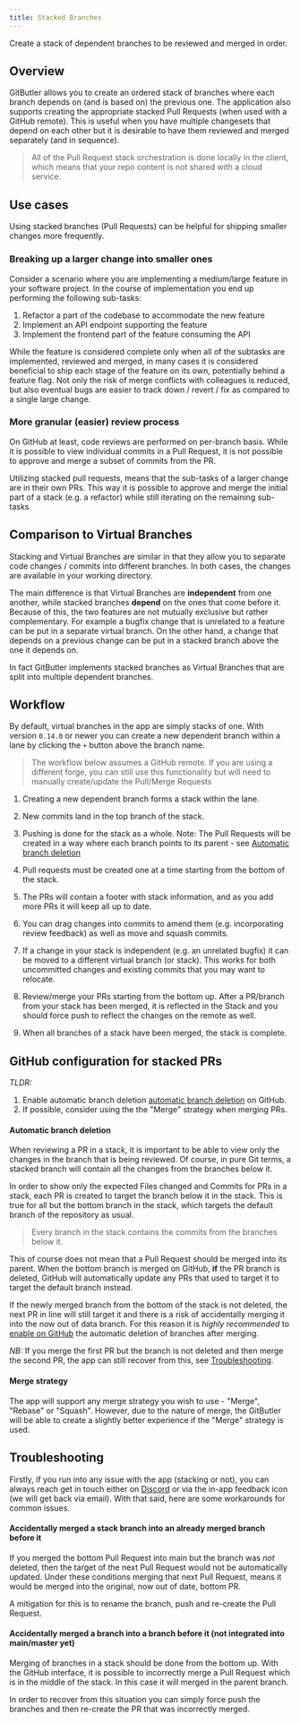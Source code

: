 ```yaml
---
title: Stacked Branches
---
```



Create a stack of dependent branches to be reviewed and merged in order.

## Overview

GitButler allows you to create an ordered stack of branches where each branch depends on (and is based on) the previous one.
The application also supports creating the appropriate stacked Pull Requests (when used with a GitHub remote).
This is useful when you have multiple changesets that depend on each other but it is desirable to have them reviewed and merged separately (and in sequence).

> All of the Pull Request stack orchestration is done locally in the client, which means that your repo content is not shared with a cloud service.

<ImageSection className="mx-auto" src="/stacked-branches/0_concepts.jpg" />

## Use cases

Using stacked branches (Pull Requests) can be helpful for shipping smaller changes more frequently.

### Breaking up a larger change into smaller ones

Consider a scenario where you are implementing a medium/large feature in your software project.
In the course of implementation you end up performing the following sub-tasks:

1. Refactor a part of the codebase to accommodate the new feature
2. Implement an API endpoint supporting the feature
3. Implement the frontend part of the feature consuming the API

While the feature is considered complete only when all of the subtasks are implemented, reviewed and merged, in many cases it is considered beneficial
to ship each stage of the feature on its own, potentially behind a feature flag. Not only the risk of merge conflicts with colleagues is reduced,
but also eventual bugs are easier to track down / revert / fix as compared to a single large change.

### More granular (easier) review process

On GitHub at least, code reviews are performed on per-branch basis. While it is possible to view individual commits in a Pull Request, it is not possible to
approve and merge a subset of commits from the PR.

Utilizing stacked pull requests, means that the sub-tasks of a larger change are in their own PRs.
This way it is possible to approve and merge the initial part of a stack (e.g. a refactor) while still iterating on the remaining sub-tasks.

## Comparison to Virtual Branches

Stacking and Virtual Branches are similar in that they allow you to separate code changes / commits into different branches. In both cases,
the changes are available in your working directory.

The main difference is that Virtual Branches are **independent** from one another, while stacked branches **depend** on the ones that come before it.
Because of this, the two features are not mutually exclusive but rather complementary. For example a bugfix change that is unrelated to a feature
can be put in a separate virtual branch. On the other hand, a change that depends on a previous change can be put in a stacked branch above the one it depends on.

In fact GitButler implements stacked branches as Virtual Branches that are split into multiple dependent branches.

<ImageSection src="/stacked-branches/11_overview.jpg" />

## Workflow

By default, virtual branches in the app are simply stacks of one. With version `0.14.0` or newer
you can create a new dependent branch within a lane by clicking the `+` button above the branch name.

> The workflow below assumes a GitHub remote. If you are using a different forge, you can still use this functionality but will need to manually create/update the Pull/Merge Requests

1. Creating a new dependent branch forms a stack within the lane.

<ImageSection src="/stacked-branches/1_creating_stack.jpg" />

2. New commits land in the top branch of the stack.

<ImageSection src="/stacked-branches/2_new_commits.jpg" />

3. Pushing is done for the stack as a whole. Note: The Pull Requests will be created in a way where each branch points to its parent - see [Automatic branch deletion](#automatic-branch-deletion)

<ImageSection src="/stacked-branches/3_push_all.jpg" />

4. Pull requests must be created one at a time starting from the bottom of the stack.

<ImageSection src="/stacked-branches/4_create_pr.jpg" />

5. The PRs will contain a footer with stack information, and as you add more PRs it will keep all up to date.

<ImageSection src="/stacked-branches/5_pr_footer.jpg" />

6. You can drag changes into commits to amend them (e.g. incorporating review feedback) as well as move and squash commits.

<ImageSection
  src="/stacked-branches/6_modify_commits-amend.jpg"
  subtitle="Amending a commit"
/>
<ImageSection
  src="/stacked-branches/6_modify_commits-move.jpg"
  subtitle="Moving a commit to a different branch"
/>
<ImageSection
  src="/stacked-branches/6_modify_commits-squash.jpg"
  subtitle="Squashing commits"
/>

7. If a change in your stack is independent (e.g. an unrelated bugfix) it can be moved to a different virtual branch (or stack).
   This works for both uncommitted changes and existing commits that you may want to relocate.

<ImageSection src="/stacked-branches/7_move_to_vb.jpg" />

8. Review/merge your PRs starting from the bottom up. After a PR/branch from your stack has been merged, it is reflected in the Stack and you should force push to reflect the changes
   on the remote as well.

<ImageSection src="/stacked-branches/8_merging-1.jpg" />
<ImageSection src="/stacked-branches/8_merging-2.jpg" />

9. When all branches of a stack have been merged, the stack is complete.

## GitHub configuration for stacked PRs

_TLDR:_

1. Enable automatic branch deletion [automatic branch deletion](https://docs.github.com/en/repositories/configuring-branches-and-merges-in-your-repository/configuring-pull-request-merges/managing-the-automatic-deletion-of-branches)
   on GitHub.
2. If possible, consider using the the "Merge" strategy when merging PRs.

#### Automatic branch deletion

When reviewing a PR in a stack, it is important to be able to view only the changes in the branch that is being reviewed.
Of course, in pure Git terms, a stacked branch will contain all the changes from the branches below it.

In order to show only the expected Files changed and Commits for PRs in a stack, each PR is created to target the branch below it in the stack.
This is true for all but the bottom branch in the stack, which targets the default branch of the repository as usual.

<ImageSection src="/stacked-branches/9_pr_heads.jpg" />

> Every branch in the stack contains the commits from the branches below it.

This of course does not mean that a Pull Request should be merged into its parent.
When the bottom branch is merged on GitHub, **if** the PR branch is deleted,
GitHub will automatically update any PRs that used to target it to target the default branch instead.

<ImageSection src="/stacked-branches/10_branch_deletion.jpg" />

If the newly merged branch from the bottom of the stack is not deleted, the next PR in line will still target it and there is a risk of accidentally merging it into the now out of data branch.
For this reason it is _highly recommended_ to [enable on GitHub](https://docs.github.com/en/repositories/configuring-branches-and-merges-in-your-repository/configuring-pull-request-merges/managing-the-automatic-deletion-of-branches) the automatic deletion of branches after merging.

_NB:_ If you merge the first PR but the branch is not deleted and then merge the second PR,
the app can still recover from this, see [Troubleshooting](#troubleshooting).

#### Merge strategy

The app will support any merge strategy you wish to use - "Merge", "Rebase" or "Squash". However, due to the nature of merge,
the GitButler will be able to create a slightly better experience if the "Merge" strategy is used.

## Troubleshooting

Firstly, if you run into any issue with the app (stacking or not), you can always reach get in touch either
on [Discord](https://discord.com/invite/MmFkmaJ42D) or via the in-app feedback icon (we will get back via email).
With that said, here are some workarounds for common issues.

#### Accidentally merged a stack branch into an already merged branch before it

If you merged the bottom Pull Request into main but the branch was _not_ deleted, then the target of the next Pull Request would not be automatically updated.
Under these conditions merging that next Pull Request, means it would be merged into the original, now out of date, bottom PR.

A mitigation for this is to rename the branch, push and re-create the Pull Request.

#### Accidentally merged a branch into a branch before it (not integrated into main/master yet)

Merging of branches in a stack should be done from the bottom up. With the GitHub interface, it is possible to incorrectly merge a Pull Request which is in the middle of the stack.
In this case it will merged in the parent branch.

In order to recover from this situation you can simply force push the branches and then re-create the PR that was incorrectly merged.
